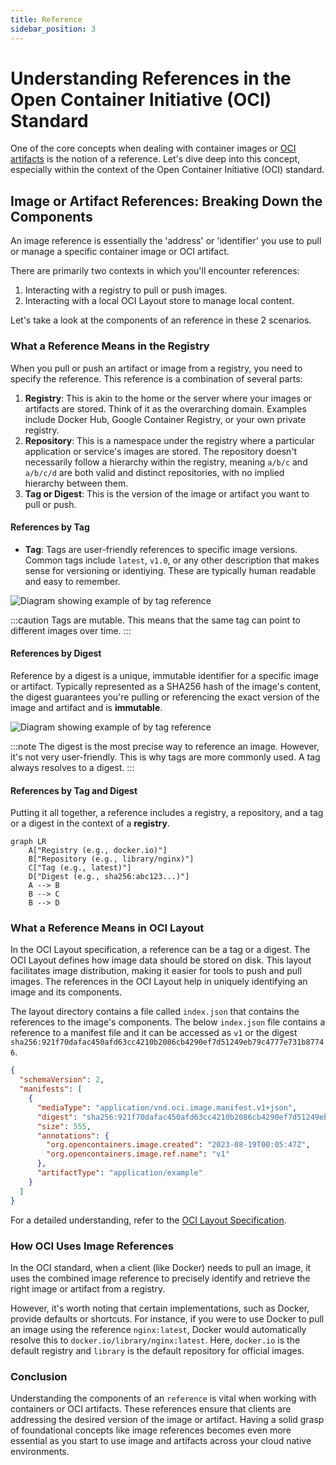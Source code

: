 ```yaml
---
title: Reference
sidebar_position: 3 
---
```


# Understanding References in the Open Container Initiative (OCI) Standard

One of the core concepts when dealing with container images or
[OCI artifacts](artifact.mdx) is the notion of a reference.
Let's dive deep into this concept, especially within the context of
the Open Container Initiative (OCI) standard.

## Image or Artifact References: Breaking Down the Components

An image reference is essentially the 'address' or 'identifier' you use to
pull or manage a specific container image or OCI artifact.

There are primarily two contexts in which you'll encounter references:

1. Interacting with a registry to pull or push images.
2. Interacting with a local OCI Layout store to manage local content.

Let's take a look at the components of an reference in these 2 scenarios.

### What a Reference Means in the Registry

When you pull or push an artifact or image from a registry, you need to specify the reference.
This reference is a combination of several parts:

1. **Registry**: This is akin to the home or the server where your images or artifacts are stored.
Think of it as the overarching domain. Examples include Docker Hub,
Google Container Registry, or your own private registry.
2. **Repository**: This is a namespace under the registry where a particular 
application or service's images are stored.
The repository doesn't necessarily follow a hierarchy within the registry, meaning `a/b/c`
and `a/b/c/d` are both valid and distinct repositories, with no implied hierarchy between them.
3. **Tag or Digest**: This is the version of the image or artifact you want to pull or push.

#### References by Tag

- **Tag**: Tags are user-friendly references to specific image versions.
Common tags include `latest`, `v1.0`,
or any other description that makes sense for versioning or identiying.
These are typically human readable and easy to remember.

![Diagram showing example of by tag reference](/img/concepts/reference/by_tag.png)

:::caution
Tags are mutable. This means that the same tag can point to different images over time.
:::

#### References by Digest

Reference by a digest is a unique, immutable identifier for a specific image or artifact.
Typically represented as a SHA256 hash of the image's content, the digest guarantees
you're pulling or referencing the exact version of the image and artifact and is **immutable**.

![Diagram showing example of by tag reference](/img/concepts/reference/by_digest.png)

:::note
The digest is the most precise way to reference an image.
However, it's not very user-friendly.
This is why tags are more commonly used.
A tag always resolves to a digest.
:::

#### References by Tag and Digest

Putting it all together, a reference includes a registry, a repository, and a tag or a digest in the context
of a **registry**.

```mermaid
graph LR 
    A["Registry (e.g., docker.io)"]
    B["Repository (e.g., library/nginx)"]
    C["Tag (e.g., latest)"]
    D["Digest (e.g., sha256:abc123...)"]
    A --> B
    B --> C
    B --> D
```

### What a Reference Means in OCI Layout

In the OCI Layout specification, a reference can be a tag or a digest.
The OCI Layout defines how image data should be stored on disk.
This layout facilitates image distribution, making it easier for tools to push and pull images.
The references in the OCI Layout help in uniquely identifying an image and its components.

The layout directory contains a file called `index.json` that contains the references to the image's components.
The below `index.json` file contains a reference to a manifest file and it can be accessed as `v1` or the digest
`sha256:921f70dafac450afd63cc4210b2086cb4290ef7d51249eb79c4777e731b87746`.

```json
{
  "schemaVersion": 2,
  "manifests": [
    {
      "mediaType": "application/vnd.oci.image.manifest.v1+json",
      "digest": "sha256:921f70dafac450afd63cc4210b2086cb4290ef7d51249eb79c4777e731b87746",
      "size": 555,
      "annotations": {
        "org.opencontainers.image.created": "2023-08-19T00:05:47Z",
        "org.opencontainers.image.ref.name": "v1"
      },
      "artifactType": "application/example"
    }
  ]
}
```

For a detailed understanding, refer to the [OCI Layout Specification][oci-layout-index].

### How OCI Uses Image References

In the OCI standard, when a client (like Docker) needs to pull an image,
it uses the combined image reference to precisely identify and retrieve the
right image or artifact from a registry.

However, it's worth noting that certain implementations, such as Docker, provide
defaults or shortcuts. For instance, if you were to use Docker to pull an image
using the reference `nginx:latest`, Docker would automatically resolve this to
`docker.io/library/nginx:latest`. Here, `docker.io` is the default registry and
`library` is the default repository for official images.

### Conclusion

Understanding the components of an `reference` is vital when working with containers or OCI artifacts.
These references ensure that clients are addressing the desired version of the image or artifact.
Having a solid grasp of foundational concepts like image references becomes even more essential
as you start to use image and artifacts across your cloud native environments.

[oci-layout-index]: https://github.com/opencontainers/image-spec/blob/main/image-layout.md#indexjson-file